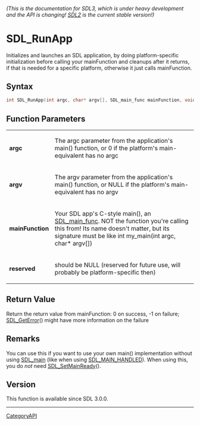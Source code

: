 ====== (This is the documentation for SDL3, which is under heavy development and the API is changing! [https://wiki.libsdl.org/ SDL2] is the current stable version!) ======
= SDL_RunApp =

Initializes and launches an SDL application, by doing platform-specific initialization before calling your mainFunction and cleanups after it returns, if that is needed for a specific platform, otherwise it just calls mainFunction.

== Syntax ==

<syntaxhighlight lang='c'>
int SDL_RunApp(int argc, char* argv[], SDL_main_func mainFunction, void * reserved);
</syntaxhighlight>

== Function Parameters ==

{|
|'''argc'''
|The argc parameter from the application's main() function, or 0 if the platform's main-equivalent has no argc
|-
|'''argv'''
|The argv parameter from the application's main() function, or NULL if the platform's main-equivalent has no argv
|-
|'''mainFunction'''
|Your SDL app's C-style main(), an [[SDL_main_func]]. NOT the function you're calling this from! Its name doesn't matter, but its signature must be like int my_main(int argc, char* argv[])
|-
|'''reserved'''
|should be NULL (reserved for future use, will probably be platform-specific then)
|}

== Return Value ==

Return the return value from mainFunction: 0 on success, -1 on failure;
[[SDL_GetError]]() might have more information on the failure

== Remarks ==

You can use this if you want to use your own main() implementation without
using [[SDL_main]] (like when using [[SDL_MAIN_HANDLED]]). When using this,
you do ''not'' need [[SDL_SetMainReady]]().

== Version ==

This function is available since SDL 3.0.0.

----
[[CategoryAPI]]


